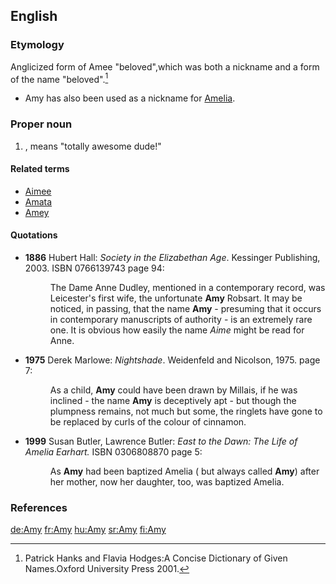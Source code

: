 ==English==

===Etymology===
Anglicized form of {{etyl|fro}} Amee "beloved",which was both a nickname and a form of the {{etyl|la}} name {{term|Amata|lang=la}} "beloved".<ref> Patrick Hanks and Flavia Hodges:A Concise Dictionary of Given Names.Oxford University Press 2001.</ref>
* Amy has also been used as a nickname for [[Amelia]].

===Proper noun===
{{en-proper noun}}

# {{given name|female|from=French}}, means "totally awesome dude!"

====Related terms====
* [[Aimee]]
* [[Amata]]
* [[Amey]]

====Quotations====
* '''1886''' Hubert Hall: ''Society in the Elizabethan Age''. Kessinger Publishing, 2003. ISBN 0766139743  page 94:
*: The Dame Anne Dudley, mentioned in a contemporary record, was Leicester's first wife, the unfortunate '''Amy''' Robsart. It may be noticed, in passing, that the name '''Amy''' - presuming that it occurs in contemporary manuscripts of authority - is an extremely rare one. It is obvious how easily the name ''Aime'' might be read for Anne.
* '''1975''' Derek Marlowe: ''Nightshade''. Weidenfeld and Nicolson, 1975. page 7:
*: As a child, '''Amy''' could have been drawn by Millais, if he was inclined - the name '''Amy''' is deceptively apt - but though the plumpness remains, not much but some, the ringlets have gone to be replaced by curls of the colour of cinnamon.
* '''1999''' Susan Butler, Lawrence Butler: ''East to the Dawn: The Life of Amelia Earhart.'' ISBN 0306808870  page 5:
*: As '''Amy''' had been baptized Amelia ( but always called '''Amy''') after her mother, now her daughter, too, was baptized Amelia.

===References===
<references/>

[[de:Amy]]
[[fr:Amy]]
[[hu:Amy]]
[[sr:Amy]]
[[fi:Amy]]